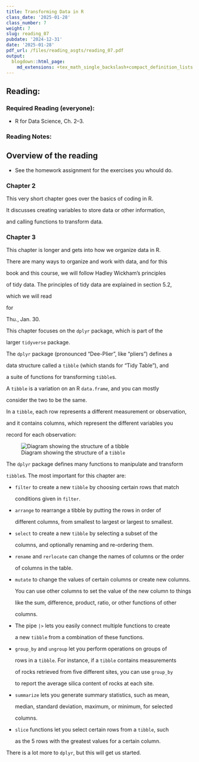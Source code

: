 ---
title: Transforming Data in R
class_date: '2025-01-28'
class_number: 7
weight: 7
slug: reading_07
pubdate: '2024-12-31'
date: '2025-01-28'
pdf_url: /files/reading_asgts/reading_07.pdf
output:
  blogdown::html_page:
    md_extensions: +tex_math_single_backslash+compact_definition_lists
---
## Reading:

### Required Reading (everyone):

* R for Data Science, Ch. 2--3.

### Reading Notes:

## Overview of the reading

* See the homework assignment for the exercises you whould do.

### Chapter 2

This very short chapter goes over the basics of coding in R.
It discusses creating variables to store data or other information,
and calling functions to transform data.


### Chapter 3

This chapter is longer and gets into how we organize data in R.
There are many ways to organize and work with data, and for this
book and this course, we will follow Hadley Wickham's principles
of tidy data. The principles of tidy data are explained in section 5.2,
which we will read 
for
Thu., Jan. 30.

This chapter focuses on the `dplyr` package, which is part of the 
larger `tidyverse` package.

The `dplyr` package (pronounced "Dee-Plier", like "pliers") defines a 
data structure called a `tibble` (which stands for "Tidy Table"), and
a suite of functions for transforming `tibble`s.
A `tibble` is a variation on an R `data.frame`, and you can mostly 
consider the two to be the same.

In a `tibble`, each row represents a different measurement or observation,
and it contains columns, which represent the different variables you 
record for each observation:

![Diagram showing the structure of a `tibble`](_images/tidy-1.png)

The `dplyr` package defines many functions to manipulate and transform
`tibble`s. The most important for this chapter are:
* `filter` to create a new `tibble` by choosing certain rows that match
  conditions given in `filter`.
* `arrange` to rearrange a tibble by putting the rows in order of 
  different columns, from smallest to largest or largest to smallest.
* `select` to create a new `tibble` by selecting a subset of the 
  columns, and optionally renaming and re-ordering them.
* `rename` and `rerlocate` can change the names of columns or the order
  of columns in the table.
* `mutate` to change the values of certain columns or create new columns.
  You can use other columns to set the value of the new column to things
  like the sum, difference, product, ratio, or other functions of other 
  columns.
* The pipe `|>` lets you easily connect multiple functions to create
  a new `tibble` from a combination of these functions.
* `group_by` and `ungroup` let you perform operations on groups of
  rows in a `tibble`. For instance, if a `tibble` contains measurements
  of rocks retrieved from five different sites, you can use `group_by`
  to report the average silica content of rocks at each site.
* `summarize` lets you generate summary statistics, such as mean, 
   median, standard deviation, maximum, or minimum, for selected 
   columns.
* `slice` functions let you select certain rows from a `tibble`, such
  as the 5 rows with the greatest values for a certain column.
  
There is a lot more to `dplyr`, but this will get us started.
